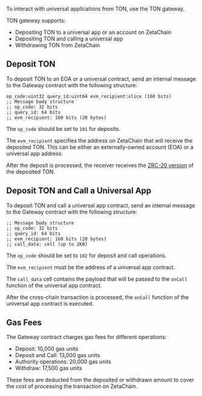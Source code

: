 To interact with universal applications from TON, use the TON gateway.

TON gateway supports:

- Depositing TON to a universal app or an account on ZetaChain
- Depositing TON and calling a universal app
- Withdrawing TON from ZetaChain

## Deposit TON

To deposit TON to an EOA or a universal contract, send an internal message to
the Gateway contract with the following structure:

```func
op_code:uint32 query_id:uint64 evm_recipient:slice (160 bits)
;; Message body structure
;; op_code: 32 bits
;; query_id: 64 bits
;; evm_recipient: 160 bits (20 bytes)
```

The `op_code` should be set to `101` for deposits.

The `evm_recipient` specifies the address on ZetaChain that will receive the
deposited TON. This can be either an externally-owned account (EOA) or a
universal app address.

After the deposit is processed, the receiver receives the [ZRC-20
version](/developers/tokens/zrc20) of the deposited TON.

## Deposit TON and Call a Universal App

To deposit TON and call a universal app contract, send an internal message to
the Gateway contract with the following structure:

```fc
;; Message body structure
;; op_code: 32 bits
;; query_id: 64 bits
;; evm_recipient: 160 bits (20 bytes)
;; call_data: cell (up to 2KB)
```

The `op_code` should be set to `102` for deposit and call operations.

The `evm_recipient` must be the address of a universal app contract.

The `call_data` cell contains the payload that will be passed to the `onCall`
function of the universal app contract.

After the cross-chain transaction is processed, the `onCall` function of the
universal app contract is executed.

## Gas Fees

The Gateway contract charges gas fees for different operations:

- Deposit: 10,000 gas units
- Deposit and Call: 13,000 gas units
- Authority operations: 20,000 gas units
- Withdraw: 17,500 gas units

These fees are deducted from the deposited or withdrawn amount to cover the cost
of processing the transaction on ZetaChain.
